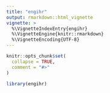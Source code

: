 ```yaml
---
title: "engihr"
output: rmarkdown::html_vignette
vignette: >
  %\VignetteIndexEntry{engihr}
  %\VignetteEngine{knitr::rmarkdown}
  %\VignetteEncoding{UTF-8}
---
```


```r
knitr::opts_chunk$set(
  collapse = TRUE,
  comment = "#>"
)
```

```r
library(engihr)
```
